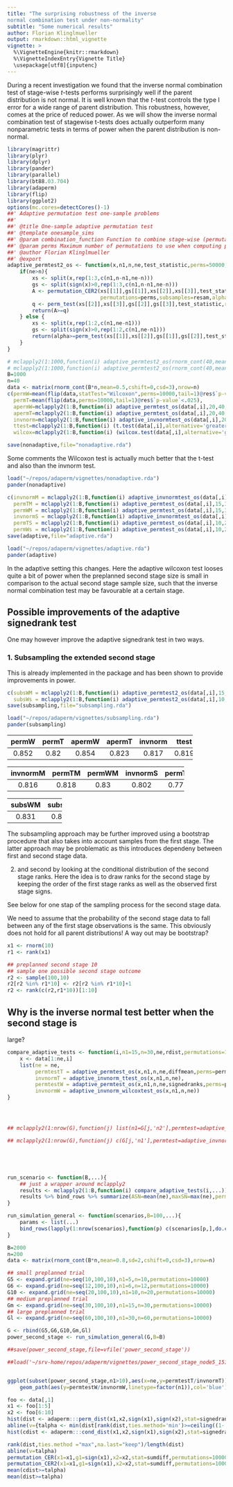 ```yaml
---
title: "The surprising robustness of the inverse
normal combination test under non-normality"
subtitle: "Some numerical results"
author: Florian Klinglmueller
output: rmarkdown::html_vignette
vignette: >
  %\VignetteEngine{knitr::rmarkdown}
  %\VignetteIndexEntry{Vignette Title}
  \usepackage[utf8]{inputenc}
---
```


During a recent investigation we found that the inverse normal
combination test of stage-wise $t$-tests performs surprisingly well if
the parent distribution is not normal. It is well known that the
$t$-test controls the type I error for a wide range of parent
distribution. This robustness, however, comes at the price of reduced
power. As we will show the inverse normal combination test of
stagewise t-tests does actually outperform many nonparametric tests
in terms of power when the parent distribution is non-normal.

```r
library(magrittr)
library(plyr)
library(dplyr)
library(pander)
library(parallel)
library(bt88.03.704)
library(adaperm)
library(flip)
library(ggplot2)
options(mc.cores=detectCores()-1)
##' Adaptive permutation test one-sample problems
##'
##' @title One-sample adaptive permutation test
##' @template onesample_sims
##' @param combination_function Function to combine stage-wise (permutation) p-values
##' @param perms Maximum number of permutations to use when computing permutation p-values and conditional error rates
##' @author Florian Klinglmueller
##' @export
adaptive_permtest2_os <- function(x,n1,n,ne,test_statistic,perms=50000,resam=100,alpha=0.025){
    if(ne>n){
        xs <- split(x,rep(1:3,c(n1,n-n1,ne-n)))
        gs <- split(sign(x)>0,rep(1:3,c(n1,n-n1,ne-n)))
        A <- permutation_CER2(xs[[1]],gs[[1]],xs[[2]],xs[[3]],test_statistic,one_sample=TRUE,restricted=FALSE,
                              permutations=perms,subsamples=resam,alpha=alpha)
        q <- perm_test(xs[[2]],xs[[3]],gs[[2]],gs[[3]],test_statistic,restricted=FALSE,B=perms)
        return(A>=q)
    } else {
        xs <- split(x,rep(1:2,c(n1,ne-n1)))
        gs <- split(sign(x)>0,rep(1:2,c(n1,ne-n1)))
        return(alpha>=perm_test(xs[[1]],xs[[2]],gs[[1]],gs[[2]],test_statistic,restricted=FALSE,B=perms))
    }
}

```

```r
# mclapply2(1:1000,function(i) adaptive_permtest2_os(rnorm_cont(40,mean=.5,cshift=0,csd=3),10,20,40,diffmean,perms=10000,resam=10)) %>% unlist %>% mean
# mclapply2(1:1000,function(i) adaptive_permtest2_os(rnorm_cont(40,mean=.2,cshift=0,csd=3),20,40,40,signedranks,perms=10000,resam=10)) %>% unlist %>% mean
B=1000
n=40
data <- matrix(rnorm_cont(B*n,mean=0.5,cshift=0,csd=3),nrow=n)
c(permW=mean(flip(data,statTest="Wilcoxon",perms=10000,tail=1)@res$`p-value`<.025),
  permT=mean(flip(data,perms=10000,tail=1)@res$`p-value`<.025),
  apermW=mclapply2(1:B,function(i) adaptive_permtest_os(data[,i],20,40,40,signedranks,perms=10000),mc.progress=F) %>% unlist %>% mean,
  apermT=mclapply2(1:B,function(i) adaptive_permtest_os(data[,i],20,40,40,diffmean,perms=10000),mc.progress=F) %>% unlist %>% mean,
  invnorm=mclapply2(1:B,function(i) adaptive_invnormtest_os(data[,i],20,40,40),mc.progress=F) %>% unlist %>% mean,
  ttest=mclapply2(1:B,function(i) (t.test(data[,i],alternative='greater')$p.value < 0.025),mc.progress=F) %>% unlist %>% mean,
  wilcox=mclapply2(1:B,function(i) (wilcox.test(data[,i],alternative='greater')$p.value < 0.025),mc.progress=F) %>% unlist %>% mean) -> nonadaptive

save(nonadaptive,file="nonadaptive.rda")
```
Some comments the Wilcoxon test is actually much better that the
t-test and also than the invnorm test.

```r
load("~/repos/adaperm/vignettes/nonadaptive.rda")
pander(nonadaptive)
```
```r
c(invnormM = mclapply2(1:B,function(i) adaptive_invnormtest_os(data[,i],15,30,40),mc.progress=F) %>% unlist %>% mean,
  permTM = mclapply2(1:B,function(i) adaptive_permtest_os(data[,i],15,30,40,diffmean,perms=10000),mc.progress=F) %>% unlist %>% mean,
  permWM = mclapply2(1:B,function(i) adaptive_permtest_os(data[,i],15,30,40,signedranks,perms=10000),mc.progress=F) %>% unlist %>% mean,
  invnormS = mclapply2(1:B,function(i) adaptive_invnormtest_os(data[,i],10,20,40),mc.progress=F) %>% unlist %>% mean,
  permTS = mclapply2(1:B,function(i) adaptive_permtest_os(data[,i],10,20,40,diffmean,perms=10000),mc.progress=F) %>% unlist %>% mean,
  permWs = mclapply2(1:B,function(i) adaptive_permtest_os(data[,i],10,20,40,signedranks,perms=10000),mc.progress=F) %>% unlist %>% mean) -> adaptive
save(adaptive,file="adaptive.rda")
```
```r
load("~/repos/adaperm/vignettes/adaptive.rda")
pander(adaptive)
```

In the adaptive setting this
changes. Here the adaptive wilcoxon test looses quite a bit of power
when the preplanned second stage size is small in comparison to the
actual second stage sample size, such that the inverse normal
combination test may be favourable at a certain stage.


## Possible improvements of the adaptive signedrank test

One may however improve the adaptive signedrank test in two
ways.

### 1. Subsampling the extended second stage


This is already implemented in the package and has been shown to
provide improvements in power.

```r
c(subsWM = mclapply2(1:B,function(i) adaptive_permtest2_os(data[,i],15,30,40,signedranks,perms=10000),mc.progress=F) %>% unlist %>% mean,
  subsWs = mclapply2(1:B,function(i) adaptive_permtest2_os(data[,i],10,20,40,signedranks,perms=10000,resam=1000),mc.progress=F) %>% unlist %>% mean) -> subsampling
save(subsampling,file="subsampling.rda")
```

```r
load("~/repos/adaperm/vignettes/subsampling.rda")
pander(subsampling)
```


------------------------------------------------------------
 permW   permT   apermW   apermT   invnorm   ttest   wilcox 
------- ------- -------- -------- --------- ------- --------
 0.852   0.82    0.854    0.823     0.817    0.819   0.856  
------------------------------------------------------------

---------------------------------------------------------
 invnormM   permTM   permWM   invnormS   permTS   permWs 
---------- -------- -------- ---------- -------- --------
  0.816     0.818     0.83     0.802     0.773     0.8   
---------------------------------------------------------

-----------------
 subsWM   subsWs 
-------- --------
 0.831    0.805 
-----------------


The subsampling approach may be further improved using a
bootstrap procedure that also takes into account samples from the
first stage. The latter approach may be problematic as this introduces
dependeny between first and second stage data.


2. and second by looking at the conditional distribution of the
second stage ranks. Here the idea is to draw ranks for the second
stage by keeping the order of the first stage ranks as well as the
observed first stage signs.


See below for one stap of the sampling process for the second stage
data.

We need to assume that the probability of the second stage data to
fall between any of the first stage observations is the same. This
obviously does not hold for all parent distributions! A way out may be
bootstrap?


```r
x1 <- rnorm(10)
r1 <- rank(x1)

## preplanned second stage 10
## sample one possible second stage outcome
r2 <- sample(100,10)
r2[r2 %in% r1*10] <- r2[r2 %in% r1*10]+1
r2 <- rank(c(r2,r1*10))[1:10]

```


## Why is the inverse normal test better when the second stage is
   large?

```r




compare_adaptive_tests <- function(i,n1=15,n=30,ne,rdist,permutations=100){
    x <- data[1:ne,i]
    list(ne = ne,
         permtestT = adaptive_permtest_os(x,n1,n,ne,diffmean,perms=permutations),
         invnormT = adaptive_invnorm_ttest_os(x,n1,n,ne),
         permtestW = adaptive_permtest_os(x,n1,n,ne,signedranks,perms=permutations),
         invnormW = adaptive_invnorm_wilcoxtest_os(x,n1,n,ne))
}




## mclapply2(1:nrow(G),function(j) list(n1=G[j,'n2'],permtest=adaptive_permtest_os(data[,G[j,'i']],15,30,G[j,'n2'],signedranks,perms=100)),mc.progress=T) %>% bind_rows%>% group_by(n1) %>% summarize(power=mean(permtest))

## mclapply2(1:nrow(G),function(j) c(G[j,'n1'],permtest=adaptive_invnorm_wilcoxtest_os(data[,G[j,'n1']],15,30,G[j,'n2'],signedranks,perms=1000)),mc.progress=T) %>% bind_rows %>% group_by(n1) %>% summarize(power=mean(permtest))





run_scenario <- function(B,...){
    ## just a wrapper around mclapply2
    results <- mclapply2(1:B,function(i) compare_adaptive_tests(i,...))
    results %>% bind_rows %>% summarize(ASN=mean(ne),maxSN=max(ne),permtestT=mean(permtestT),invnormT=mean(invnormT),permtestW=mean(permtestW),invnormW=mean(invnormW))
}

run_simulation_general <- function(scenarios,B=100,...){
    params <- list(...)
    bind_rows(lapply(1:nrow(scenarios),function(p) c(scenarios[p,],do.call('run_scenario',c(B=B,scenarios[p,],params)))))
}

B=2000
n=200
data <- matrix(rnorm_cont(B*n,mean=0.8,sd=2,cshift=0,csd=3),nrow=n)

## small preplanned trial
G5 <- expand.grid(ne=seq(10,100,10),n1=5,n=10,permutations=10000)
G6 <- expand.grid(ne=seq(12,100,10),n1=6,n=12,permutations=10000)
G10 <- expand.grid(ne=seq(20,100,10),n1=10,n=20,permutations=10000)
## medium preplanned trial
Gm <- expand.grid(ne=seq(30,100,10),n1=15,n=30,permutations=10000)
## large preplanned trial
Gl <- expand.grid(ne=seq(60,100,10),n1=30,n=60,permutations=10000)

G <- rbind(G5,G6,G10,Gm,Gl)
power_second_stage <- run_simulation_general(G,B=B)

##save(power_second_stage,file=vfile('power_second_stage'))

##load('~/srv-home/repos/adaperm/vignettes/power_second_stage_node5_151221.Rd')


ggplot(subset(power_second_stage,n1>10),aes(x=ne,y=permtestT/invnormT))+geom_path(aes(linetype=factor(n1)),col='green') +
    geom_path(aes(y=permtestW/invnormW,linetype=factor(n1)),col='blue')

foo <- data[,1]
x1 <- foo[1:5]
x2 <- foo[6:10]
hist(dist <- adaperm:::perm_dist(x1,x2,sign(x1),sign(x2),stat=signedranks,B=10000,restricted=F))
abline(v={talpha <- min(dist[rank(dist,ties.method='min')>=ceiling((1-.025)*length(dist))])})
hist(cdist <- adaperm:::cond_dist(x1,x2,sign(x1),sign(x2),stat=signedranks,B=1000,restricted=F))

rank(dist,ties.method ="max",na.last="keep")/length(dist)
abline(v=talpha)
permutation_CER(x1=x1,g1=sign(x1),x2=x2,stat=sumdiff,permutations=10000,one_sample=T)
permutation_CER2(x1=x1,g1=sign(x1),x2=x2,stat=sumdiff,permutations=10000,one_sample=T)
mean(cdist>=talpha)
mean(dist>=talpha)




```
